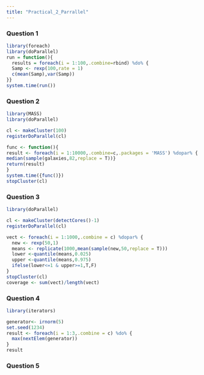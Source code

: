 ```yaml
---
title: "Practical_2_Parrallel"
---
```


### Question 1

```r
library(foreach)
library(doParallel)
run = function(){
  results = foreach(i = 1:100,.combine=rbind) %do% {
  Samp <- rexp(100,rate = 1)
  c(mean(Samp),var(Samp))
}}
system.time(run())
```

### Question 2

```r
library(MASS)
library(doParallel)

cl <- makeCluster(100)
registerDoParallel(cl)

func <- function(){
result <- foreach(i = 1:10000,.combine=c,.packages = 'MASS') %dopar% {
median(sample(galaxies,82,replace = T))}
return(result)
}
system.time({func()})
stopCluster(cl)
```

### Question 3

```r
library(doParallel)

cl <- makeCluster(detectCores()-1)
registerDoParallel(cl)

vect <- foreach(i = 1:1000,.combine = c) %dopar% {
  new <- rexp(50,1)
  means <- replicate(1000,mean(sample(new,50,replace = T)))
  lower <-quantile(means,0.025) 
  upper <-quantile(means,0.975)
  ifelse(lower<=1 & upper>=1,T,F)
}
stopCluster(cl)
coverage <- sum(vect)/length(vect)
```

### Question 4

```r

library(iterators)

generator<- irnorm(5)
set.seed(1234)
result <- foreach(i = 1:3,.combine = c) %do% {
  max(nextElem(generator))
}
result
```

### Question 5
